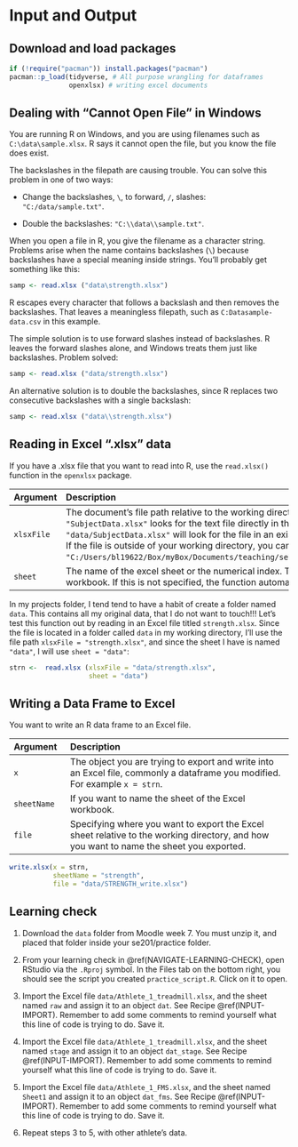 # Input and Output {#InputOuput}

## Download and load packages {-}

```r

if (!require("pacman")) install.packages("pacman")
pacman::p_load(tidyverse, # All purpose wrangling for dataframes
               openxlsx) # writing excel documents

```

## Dealing with “Cannot Open File” in Windows

You are running R on Windows, and you are using filenames such as `C:\data\sample.xlsx`. R says it cannot open the file, but you know the file does exist.

The backslashes in the filepath are causing trouble. You can solve this problem in one of two ways:

-   Change the backslashes, `\`, to forward, `/`, slashes: `"C:/data/sample.txt"`.

-   Double the backslashes: `"C:\\data\\sample.txt"`.

When you open a file in R, you give the filename as a character string. Problems arise when the name contains backslashes (`\`) because backslashes have a special meaning inside strings. You’ll probably get something like this:

``` r
samp <- read.xlsx ("data\strength.xlsx")
```
R escapes every character that follows a backslash and then removes the backslashes. That leaves a meaningless filepath, such as
`C:Datasample-data.csv` in this example.

The simple solution is to use forward slashes instead of backslashes. R leaves the forward slashes alone, and Windows treats them just like backslashes. Problem solved:

``` r
samp <- read.xlsx ("data/strength.xlsx")
```

An alternative solution is to double the backslashes, since R replaces two consecutive backslashes with a single backslash:

``` r
samp <- read.xlsx ("data\\strength.xlsx")
```


## Reading in Excel ".xlsx" data  {#INPUT-IMPORT}

If you have a .xlsx file that you want to read into R, use the `read.xlsx()` function in the `openxlsx` package.

| Argument| Description| 
|:------------|:-------------------------------------------------|
|`xlsxFile`| The document's file path relative to the working directory unless specified otherwise. For example `xlsxFile = "SubjectData.xlsx"` looks for the text file directly in the working directory, while `xlsxFile = "data/SubjectData.xlsx"` will look for the file in an existing folder called `data` inside the working directory.<br>If the file is outside of your working directory, you can also specify a full file path (`xlsxFile = "C:/Users/bl19622/Box/myBox/Documents/teaching/se747_ResearchMeth/sample_book/data/SubjectData.xlsx"`).|
|`sheet`|  The name of the excel sheet or the numerical index. This is useful if you have many sheets in one Excel workbook. If this is not specified, the function automatically reads in the first sheet in the Excel workbook.|


In my projects folder, I tend tend to have a habit of create a folder named `data`. This contains all my original data, that I do not want to touch!!! Let's test this function out by reading in an Excel file titled `strength.xlsx`. Since the file is located in a folder called `data` in my working directory, I'll use the file path `xlsxFile = "strength.xlsx"`, and since the sheet I have is named `"data"`, I will use `sheet = "data"`:


```r

strn <-  read.xlsx (xlsxFile = "data/strength.xlsx",
                    sheet = "data")

```


## Writing a Data Frame to Excel {#INPUT-EXPORT}

You want to write an R data frame to an Excel file. 

| Argument| Description| 
|:------------|:-------------------------------------------------|
|`x`| The object you are trying to export and write into an Excel file, commonly a dataframe you modified. For example `x = strn`.|
|`sheetName`|  If you want to name the sheet of the Excel workbook.|
|`file`| Specifying where you want to export the Excel sheet relative to the working directory, and how you want to name the sheet you exported.|


```r

write.xlsx(x = strn,
           sheetName = "strength",
           file = "data/STRENGTH_write.xlsx")
```



## Learning check {#INPUT-LEARNING-CHECK}


1. Download the `data` folder from Moodle week 7. You must unzip it, and placed that folder inside your se201/practice folder.

2. From your learning check in \@ref(NAVIGATE-LEARNING-CHECK), open RStudio via the `.Rproj` symbol. In the Files tab on the bottom right, you should see the script you created `practice_script.R`. Click on it to open.

3. Import the Excel file `data/Athlete_1_treadmill.xlsx`, and the sheet named `raw` and assign it to an object `dat`. See  Recipe \@ref(INPUT-IMPORT). Remember to add some comments to remind yourself what this line of code is trying to do. Save it.

4. Import the Excel file `data/Athlete_1_treadmill.xlsx`, and the sheet named `stage` and assign it to an object `dat_stage`. See  Recipe \@ref(INPUT-IMPORT). Remember to add some comments to remind yourself what this line of code is trying to do. Save it.

5. Import the Excel file `data/Athlete_1_FMS.xlsx`, and the sheet named `Sheet1` and assign it to an object `dat_fms`. See  Recipe \@ref(INPUT-IMPORT). Remember to add some comments to remind yourself what this line of code is trying to do. Save it.

6. Repeat steps 3 to 5, with other athlete's data.